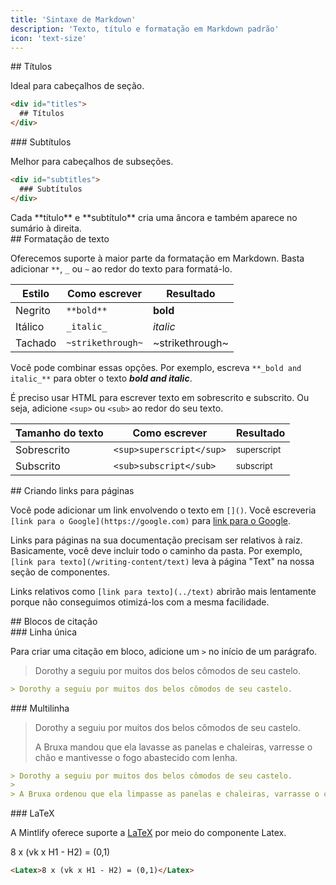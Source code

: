 ```yaml
---
title: 'Sintaxe de Markdown'
description: 'Texto, título e formatação em Markdown padrão'
icon: 'text-size'
---
```


<div id="titles">
  ## Títulos
</div>

Ideal para cabeçalhos de seção.

```md
<div id="titles">
  ## Títulos
</div>

```


<div id="subtitles">
  ### Subtítulos
</div>

Melhor para cabeçalhos de subseções.

```md
<div id="subtitles">
  ### Subtítulos
</div>

```

<Tip>
  Cada **título** e **subtítulo** cria uma âncora e também aparece no sumário à direita.
</Tip>


<div id="text-formatting">
  ## Formatação de texto
</div>

Oferecemos suporte à maior parte da formatação em Markdown. Basta adicionar `**`, `_` ou `~` ao redor do texto para formatá-lo.

| Estilo        | Como escrever        | Resultado         |
| ------------- | -------------------- | ----------------- |
| Negrito       | `**bold**`           | **bold**          |
| Itálico       | `_italic_`           | _italic_          |
| Tachado       | `~strikethrough~`    | ~strikethrough~   |

Você pode combinar essas opções. Por exemplo, escreva `**_bold and italic_**` para obter o texto **_bold and italic_**.

É preciso usar HTML para escrever texto em sobrescrito e subscrito. Ou seja, adicione `<sup>` ou `<sub>` ao redor do seu texto.

| Tamanho do texto | Como escrever               | Resultado                |
| ---------------- | --------------------------- | ------------------------ |
| Sobrescrito      | `<sup>superscript</sup>`    | <sup>superscript</sup>   |
| Subscrito        | `<sub>subscript</sub>`      | <sub>subscript</sub>     |

<div id="linking-to-pages">
  ## Criando links para páginas
</div>

Você pode adicionar um link envolvendo o texto em `[]()`. Você escreveria `[link para o Google](https://google.com)` para [link para o Google](https://google.com).

Links para páginas na sua documentação precisam ser relativos à raiz. Basicamente, você deve incluir todo o caminho da pasta. Por exemplo, `[link para texto](/writing-content/text)` leva à página "Text" na nossa seção de componentes.

Links relativos como `[link para texto](../text)` abrirão mais lentamente porque não conseguimos otimizá-los com a mesma facilidade.

<div id="blockquotes">
  ## Blocos de citação
</div>

<div id="singleline">
  ### Linha única
</div>

Para criar uma citação em bloco, adicione um `>` no início de um parágrafo.

> Dorothy a seguiu por muitos dos belos cômodos de seu castelo.

```md
> Dorothy a seguiu por muitos dos belos cômodos de seu castelo.
```


<div id="multiline">
  ### Multilinha
</div>

> Dorothy a seguiu por muitos dos belos cômodos de seu castelo.
>
> A Bruxa mandou que ela lavasse as panelas e chaleiras, varresse o chão e mantivesse o fogo abastecido com lenha.

```md
> Dorothy a seguiu por muitos dos belos cômodos de seu castelo.
>
> A Bruxa ordenou que ela limpasse as panelas e chaleiras, varrasse o chão e mantivesse o fogo aceso com lenha.
```


<div id="latex">
  ### LaTeX
</div>

A Mintlify oferece suporte a [LaTeX](https://www.latex-project.org) por meio do componente Latex.

<Latex>8 x (vk x H1 - H2) = (0,1)</Latex>

```md
<Latex>8 x (vk x H1 - H2) = (0,1)</Latex>
```
